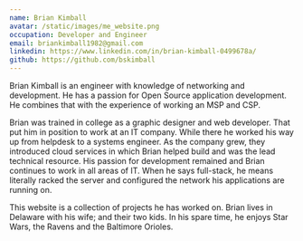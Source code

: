 ```yaml
---
name: Brian Kimball
avatar: /static/images/me_website.png
occupation: Developer and Engineer
email: briankimball1982@gmail.com
linkedin: https://www.linkedin.com/in/brian-kimball-0499678a/
github: https://github.com/bskimball
---
```


Brian Kimball is an engineer with knowledge of networking and development. He has a passion for Open Source application
development. He combines that with the experience of working an MSP and CSP.

Brian was trained in college as a graphic designer and web developer.
That put him in position to work at an IT
company. While there he worked his way up from helpdesk to a systems engineer. As the company grew, they introduced
cloud services in which Brian helped build and was the lead technical resource. His passion for development remained
and Brian continues to work in all areas of IT. When he says full-stack, he means literally racked the
server and configured the network his applications are running on.

This website is a collection of projects he has worked on.
Brian lives in Delaware with his wife; and their two kids.
In his spare time, he enjoys Star Wars, the Ravens and the Baltimore Orioles.

